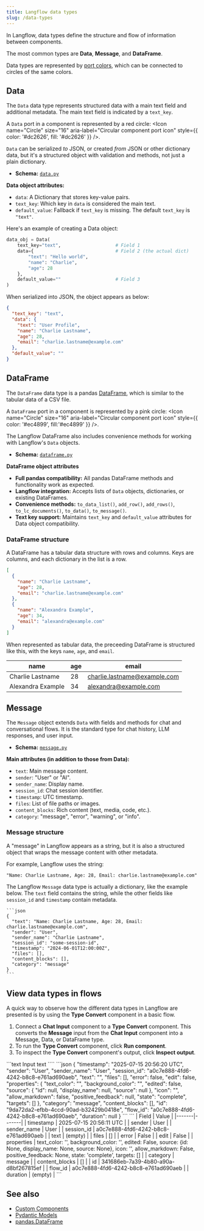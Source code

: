 ```yaml
---
title: Langflow data types
slug: /data-types
---
```



In Langflow, data types define the structure and flow of information between components.

The most common types are **Data**, **Message**, and **DataFrame**.

Data types are represented by [port colors](/concepts-components), which can be connected to circles of the same colors.

## Data

The `Data` data type represents structured data with a main text field and additional metadata. The main text field is indicated by a `text_key`.

A `Data` port in a component is represented by a red circle: <Icon name="Circle" size="16" aria-label="Circular component port icon" style={{ color: '#dc2626', fill: '#dc2626' }} />.

`Data` can be serialized _to_ JSON, or created _from_ JSON or other dictionary data, but it's a structured object with validation and methods, not just a plain dictionary.

- **Schema:** [`data.py`](https://github.com/langflow-ai/langflow/blob/main/src/backend/base/langflow/schema/data.py)

**Data object attributes:**
- `data`: A Dictionary that stores key-value pairs.
- `text_key`: Which key in `data` is considered the main text.
- `default_value`: Fallback if `text_key` is missing. The default `text_key` is `"text"`.

Here's an example of creating a Data object:

```python
data_obj = Data(
    text_key="text",                    # Field 1
    data={                              # Field 2 (the actual dict)
        "text": "Hello world",
        "name": "Charlie",
        "age": 28
    },
    default_value=""                    # Field 3
)
```

When serialized into JSON, the object appears as below:

```json
{
  "text_key": "text",
  "data": {
    "text": "User Profile",
    "name": "Charlie Lastname",
    "age": 28,
    "email": "charlie.lastname@example.com"
  },
  "default_value": ""
}
```

## DataFrame

The `DataFrame` data type is a pandas [DataFrame](https://pandas.pydata.org/docs/reference/api/pandas.DataFrame.html), which is similar to the tabular data of a CSV file.

A `DataFrame` port in a component is represented by a pink circle: <Icon name="Circle" size="16" aria-label="Circular component port icon" style={{ color: '#ec4899', fill:'#ec4899' }} />.

The Langflow DataFrame also includes convenience methods for working with Langflow's `Data` objects.

- **Schema:** [`dataframe.py`](https://github.com/langflow-ai/langflow/blob/main/src/backend/base/langflow/schema/dataframe.py)

**DataFrame object attributes**
- **Full pandas compatibility:** All pandas DataFrame methods and functionality work as expected.
- **Langflow integration:** Accepts lists of `Data` objects, dictionaries, or existing DataFrames.
- **Convenience methods:** `to_data_list()`, `add_row()`, `add_rows()`, `to_lc_documents()`, `to_data()`, `to_message()`.
- **Text key support:** Maintains `text_key` and `default_value` attributes for Data object compatibility.

### DataFrame structure

A DataFrame has a tabular data structure with rows and columns.
Keys are columns, and each dictionary in the list is a row.

```json
[
  {
    "name": "Charlie Lastname",
    "age": 28,
    "email": "charlie.lastname@example.com"
  },
  {
    "name": "Alexandra Example",
    "age": 34,
    "email": "alexandra@example.com"
  }
]
```

When represented as tabular data, the preceeding DataFrame is structured like this, with the keys `name`, `age`, and `email`.

| name | age | email |
|------|-----|-------|
| Charlie Lastname | 28 | charlie.lastname@example.com |
| Alexandra Example | 34 | alexandra@example.com |

## Message

The `Message` object extends `Data` with fields and methods for chat and conversational flows. It is the standard type for chat history, LLM responses, and user input.

- **Schema:** [`message.py`](https://github.com/langflow-ai/langflow/blob/main/src/backend/base/langflow/schema/message.py)

**Main attributes (in addition to those from Data):**
- `text`: Main message content.
- `sender`: "User" or "AI".
- `sender_name`: Display name.
- `session_id`: Chat session identifier.
- `timestamp`: UTC timestamp.
- `files`: List of file paths or images.
- `content_blocks`: Rich content (text, media, code, etc.).
- `category`: "message", "error", "warning", or "info".

### Message structure

A "message" in Langflow appears as a string, but it is also a structured object that wraps the message content with other metadata.

For example, Langflow uses the string:

```
"Name: Charlie Lastname, Age: 28, Email: charlie.lastname@example.com"
```

The Langflow `Message` data type is actually a dictionary, like the example below.
The `text` field contains the string, while the other fields like `session_id` and `timestamp` contain metadata.

    ```json
    {
      "text": "Name: Charlie Lastname, Age: 28, Email: charlie.lastname@example.com",
      "sender": "User",
      "sender_name": "Charlie Lastname",
      "session_id": "some-session-id",
      "timestamp": "2024-06-01T12:00:00Z",
      "files": [],
      "content_blocks": [],
      "category": "message"
    }
    ```

## View data types in flows

A quick way to observe how the different data types in Langflow are presented is by using the **Type Convert** component in a basic flow.

1. Connect a **Chat Input** component to a **Type Convert** component.
    This converts the **Message** input from the **Chat Input** component into a Message, Data, or DataFrame type.
2. To run the **Type Convert** component, click <Icon name="Play" aria-hidden="true"/> **Run component**.
3. To inspect the **Type Convert** component's output, click <Icon name="TextSearch" aria-hidden="True" /> **Inspect output**.

<Tabs groupId="Data type">
  <TabItem value="Message" label="Message">
    ```text
    Input text
    ````
  </TabItem>

  <TabItem value="Data" label="Data" default>
```json
{
  "timestamp": "2025-07-15 20:56:20 UTC",
  "sender": "User",
  "sender_name": "User",
  "session_id": "a0c7e888-4fd6-4242-b8c8-e761ad690aeb",
  "text": "",
  "files": [],
  "error": false,
  "edit": false,
  "properties": {
    "text_color": "",
    "background_color": "",
    "edited": false,
    "source": {
      "id": null,
      "display_name": null,
      "source": null
    },
    "icon": "",
    "allow_markdown": false,
    "positive_feedback": null,
    "state": "complete",
    "targets": []
  },
  "category": "message",
  "content_blocks": [],
  "id": "9da72da2-efbb-4ccd-90ad-b32429b0418e",
  "flow_id": "a0c7e888-4fd6-4242-b8c8-e761ad690aeb",
  "duration": null
}
```
  </TabItem>
  <TabItem value="DataFrame" label="DataFrame">
```
| Field | Value |
|-------|-------|
| timestamp | 2025-07-15 20:56:11 UTC |
| sender | User |
| sender_name | User |
| session_id | a0c7e888-4fd6-4242-b8c8-e761ad690aeb |
| text | (empty) |
| files | [] |
| error | False |
| edit | False |
| properties | text_color: '', background_color: '', edited: False, source: {id: None, display_name: None, source: None}, icon: '', allow_markdown: False, positive_feedback: None, state: 'complete', targets: [] |
| category | message |
| content_blocks | [] |
| id | 341686eb-7a39-4b80-a90a-d8bf267815ef |
| flow_id | a0c7e888-4fd6-4242-b8c8-e761ad690aeb |
| duration | (empty) |
```
  </TabItem>

</Tabs>

## See also

- [Custom Components](/components-custom-components)
- [Pydantic Models](https://docs.pydantic.dev/latest/api/base_model/)
- [pandas.DataFrame](https://pandas.pydata.org/docs/reference/api/pandas.DataFrame.html)


